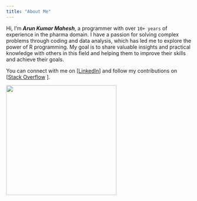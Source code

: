 ```yaml
---
title: "About Me"
---
```


Hi, I'm ***Arun Kumar Mahesh***, a programmer with over `10+ years` of experience in the pharma domain. I have a passion for solving complex problems through coding and data analysis, which has led me to explore the power of R programming. My goal is to share valuable insights and practical knowledge with others in this field and helping them to improve their skills and achieve their goals.

You can connect with me on \[[LinkedIn](https://www.linkedin.com/in/arun-kumar-mahesh-a366b759/%20target=_blank)\] and follow my contributions on \[[Stack Overflow](https://stackoverflow.com/users/5771990/arun-kumar-mahesh%20target=_blank) \].

![](/images/Arun%20Image-01.jfif){width="300"}

